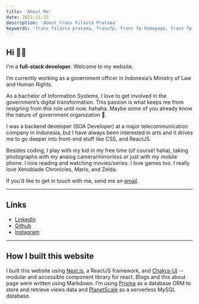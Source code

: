 ```yaml
---
title: 'About Me'
date: 2022-11-22
description: 'About Frans Filasta Pratama'
keywords: 'frans filasta pratama, fransfp, frans fp homepage, frans fp, frans filasta, tentang frans filasta pratama'
---
```


## Hi 👋🏻

I'm a **full-stack developer**. Welcome to my website.

I’m currently working as a government officer in Indonesia’s Ministry of Law and Human Rights.

As a bachelor of Information Systems, I love to get involved in the government’s digital transformation. This passion is what keeps me from resigning from this role until now. hahaha. Maybe some of you already know the nature of government organization 😬.

I was a backend developer (SOA Developer) at a major telecommunication company in Indonesia, but I have always been interested in arts and it drives me to go deeper into front-end stuff like CSS, and ReactJS.

Besides coding, I play with my kid in my free time (of course! haha), taking photographs with my analog camera/mirrorless or just with my mobile phone. I love reading and watching movies/series. I love games too. I really love Xenoblade Chronicles, Mario, and Zelda.

If you’d like to get in touch with me, send me an [email](mailto:fransfilastap@live.com).

---

## Links

- [LinkedIn](https://www.linkedin.com/in/fransfilastap)
- [Github](https://github.com/fransfilastap)
- [Instagram](https://www.instagram.com/fransfp__)

---

## How I built this website

I built this website using [Next.js](https://nextjs.org), a ReactJS framework, and [Chakra-UI](https://chakra-ui.com/) -- modular and accessible component library for react. Blogs and this about page were written using Markdown.
I’m using [Prisma](https://www.prisma.io/) as a database ORM to store and retrieve views data and [PlanetScale](https://planetscale.com/) as a serverless MySQL database.
